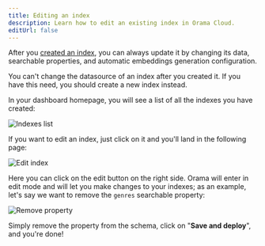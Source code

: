 ```yaml
---
title: Editing an index
description: Learn how to edit an existing index in Orama Cloud.
editUrl: false
---
```


After you [created an index](/cloud/working-with-indexes/create-a-new-index), you can always update it by changing its data, searchable properties, and automatic embeddings generation configuration.

You can't change the datasource of an index after you created it. If you have this need, you should create a new index instead.

In your dashboard homepage, you will see a list of all the indexes you have created:

<img
  src='/cloud/guides/working-with-indexes/indexes-list.png'
  alt='Indexes list'
/>

If you want to edit an index, just click on it and you'll land in the following page:

<img
  src='/cloud/guides/working-with-indexes/edit-index.png'
  alt='Edit index'
/>

Here you can click on the edit button on the right side. Orama will enter in edit mode and will let you make changes to your indexes; as an example, let's say we want to remove the `genres` searchable property:

<img
  src='/cloud/guides/working-with-indexes/remove-property.png'
  alt='Remove property'
/>

Simply remove the property from the schema, click on "**Save and deploy**", and you're done!
